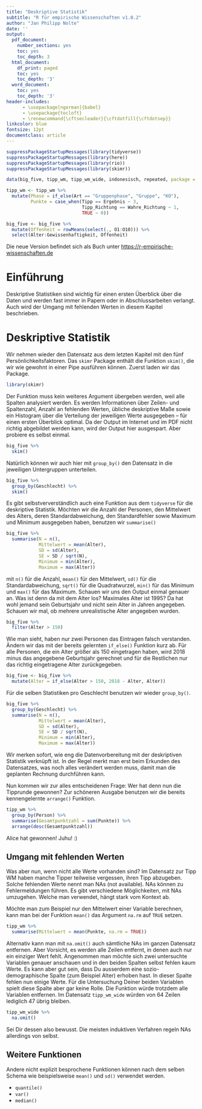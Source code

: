 ```yaml
---
title: "Deskriptive Statistik"
subtitle: "R für empirische Wissenschaften v1.0.2"
author: "Jan Philipp Nolte"
date: ''
output:
  pdf_document:
    number_sections: yes
    toc: yes
    toc_depth: 3
  html_document:
    df_print: paged
    toc: yes
    toc_depth: '3'
  word_document:
    toc: yes
    toc_depth: '3'
header-includes: 
      - \usepackage[ngerman]{babel}
      - \usepackage{tocloft}
      - \renewcommand{\cftsecleader}{\cftdotfill{\cftdotsep}} 
linkcolor: blue
fontsize: 12pt
documentclass: article
---
```


```r
suppressPackageStartupMessages(library(tidyverse))
suppressPackageStartupMessages(library(here))
suppressPackageStartupMessages(library(rio))
suppressPackageStartupMessages(library(skimr))

data(big_five, tipp_wm, tipp_wm_wide, indonesisch, repeated, package = "rBasics")

tipp_wm <- tipp_wm %>% 
  mutate(Phase = if_else(Art == "Gruppenphase", "Gruppe", "KO"),
         Punkte = case_when(Tipp == Ergebnis ~ 3,
                            Tipp_Richtung == Wahre_Richtung ~ 1,
                            TRUE ~ 0))

big_five <- big_five %>% 
  mutate(Offenheit = rowMeans(select(., O1:O10))) %>% 
  select(Alter:Gewissenhaftigkeit, Offenheit)
```

\newpage

<div class="info"> Die neue Version befindet sich als Buch unter <a href="https://r-empirische-wissenschaften.de"> https://r-empirische-wissenschaften.de </a> </div>

# Einführung
Deskriptive Statistiken sind wichtig für einen ersten Überblick über die Daten und werden fast immer in Papern oder in Abschlussarbeiten verlangt. Auch wird der Umgang mit fehlenden Werten in diesem Kapitel beschrieben. 

# Deskriptive Statistik
Wir nehmen wieder den Datensatz aus dem letzten Kapitel mit den fünf Persönlichkeitsfaktoren. Das `skimr` Package enthält die Funktion `skim()`, die wir wie gewohnt in einer Pipe ausführen können. Zuerst laden wir das Package.
```r
library(skimr)
```

Der Funktion muss kein weiteres Argument übergeben werden, weil alle Spalten analysiert werden. Es werden Informationen über Zeilen- und Spaltenzahl, Anzahl an fehlenden Werten, übliche deskriptive Maße sowie ein Histogram über die Verteilung der jeweiligen Werte ausgegeben -- für einen ersten Überblick optimal. Da der Output im Internet und im PDF nicht richtig abgebildet werden kann, wird der Output hier ausgespart. Aber probiere es selbst einmal. 
```r
big_five %>% 
  skim()
```

Natürlich können wir auch hier mit `group_by()` den Datensatz in die jeweiligen Untergruppen unterteilen.
```r
big_five %>% 
  group_by(Geschlecht) %>% 
  skim()
```

Es gibt selbstververständlich auch eine Funktion aus dem `tidyverse` für die deskriptive Statistik. Möchten wir die Anzahl der Personen, den Mittelwert des Alters, deren Standardabweichung, den Standardfehler sowie Maximum und Minimum ausgegeben haben, benutzen wir `summarise()`
```r
big_five %>% 
  summarise(N = n(), 
            Mittelwert = mean(Alter),
            SD = sd(Alter),
            SE = SD / sqrt(N), 
            Minimum = min(Alter),
            Maximum = max(Alter))
```

mit `n()` für die Anzahl, `mean()` für den Mittelwert, `sd()` für die Standardabweichung, `sqrt()` für die Quadratwurzel, `min()` für das Minimum und `max()` für das Maximum. Schauen wir uns den Output einmal genauer an. Was ist denn da mit dem Alter los? Maximales Alter ist 1995? Da hat wohl jemand sein Geburtsjahr und nicht sein Alter in Jahren angegeben. Schauen wir mal, ob mehrere unrealistische Alter angegeben wurden.
```r
big_five %>% 
  filter(Alter > 150) 
```

Wie man sieht, haben nur zwei Personen das Eintragen falsch verstanden. Ändern wir das mit der bereits gelernten `if_else()` Funktion kurz ab. Für alle Personen, die ein Alter größer als 150 eingetragen haben, wird 2018 minus das angegebene Geburtsjahr gerechnet und für die Restlichen nur das richtig eingetragene Alter zurückgegeben. 
```r
big_five <- big_five %>% 
  mutate(Alter = if_else(Alter > 150, 2018 - Alter, Alter)) 
```

Für die selben Statistiken pro Geschlecht benutzen wir wieder `group_by()`.
```r
big_five %>% 
  group_by(Geschlecht) %>% 
  summarise(N = n(), 
            Mittelwert = mean(Alter),
            SD = sd(Alter),
            SE = SD / sqrt(N),
            Minimum = min(Alter),
            Maximum = max(Alter))
```

Wir merken sofort, wie eng die Datenvorbereitung mit der deskriptiven Statistik verknüpft ist. In der Regel merkt man erst beim Erkunden des Datensatzes, was noch alles verändert werden muss, damit man die geplanten Rechnung durchführen kann. 

Nun kommen wir zur alles entscheidenen Frage: Wer hat denn nun die Tipprunde gewonnen? Zur schöneren Ausgabe benutzen wir die bereits kennengelernte `arrange()` Funktion. 
```r
tipp_wm %>% 
  group_by(Person) %>% 
  summarise(Gesamtpunktzahl = sum(Punkte)) %>% 
  arrange(desc(Gesamtpunktzahl))
```

Alice hat gewonnen! Juhu! :)

## Umgang mit fehlenden Werten
Was aber nun, wenn nicht alle Werte vorhanden sind? Im Datensatz zur Tipp WM haben manche Tipper teilweise vergessen, ihren Tipp abzugeben. Solche fehlenden Werte nennt man NAs (not available). NAs können zu Fehlermeldungen führen. Es gibt verschiedene Möglichkeiten, mit NAs umzugehen. Welche man verwendet, hängt stark vom Kontext ab. 

Möchte man zum Beispiel nur den Mittelwert einer Variable berechnen, kann man bei der Funktion `mean()` das Argument `na.rm` auf `TRUE` setzen.
```r
tipp_wm %>% 
  summarise(Mittelwert = mean(Punkte, na.rm = TRUE))
```

Alternativ kann man mit `na.omit()` auch sämtliche NAs im ganzen Datensatz entfernen. Aber Vorsicht, es werden alle Zeilen entfernt, in denen auch nur ein einziger Wert fehlt. Angenommen man möchte sich zwei untersuchte Variablen genauer anschauen und in den beiden Spalten selbst fehlen kaum Werte. Es kann aber gut sein, dass Du ausserdem eine sozio-demographische Spalte (zum Beispiel Alter) erhoben hast. In dieser Spalte fehlen nun einige Werte. Für die Untersuchung Deiner beiden Variablen spielt diese Spalte aber gar keine Rolle. Die Funktion würde trotzdem alle Variablen entfernen. Im Datensatz `tipp_wm_wide` würden von 64 Zeilen lediglich 47 übrig bleiben.
```r
tipp_wm_wide %>% 
  na.omit() 
```

Sei Dir dessen also bewusst. Die meisten induktiven Verfahren regeln NAs allerdings von selbst.

## Weitere Funktionen
Andere nicht explizit besprochene Funktionen können nach dem selben Schema wie beispielsweise `mean()` und `sd()` verwendet werden.

* `quantile()`
* `var()`
* `median()`




